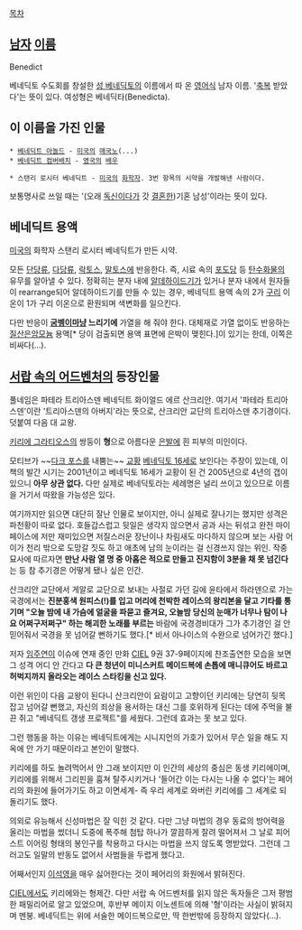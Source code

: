 [[목차]]
== [[남자]] [[이름]] ==
Benedict

베네딕토 수도회를 창설한 [[성 베네딕토]]의 이름에서 따 온 [[영어]]식 남자 이름. '[[축복]] 받았다'는 뜻이 있다. 여성형은 베네딕타(Benedicta).

== 이 이름을 가진 인물 ==
 * [[베네딕트 아놀드]] - [[미국]]의 [[매국노]](...)
 * [[베네딕트 컴버배치]] - [[영국]]의 [[배우]]

 * 스탠리 로시터 베네딕트 - [[미국]]의 [[화학자]]. 3번 항목의 시약을 개발해낸 사람이다.

보통명사로 쓰일 때는 '(오래 [[독신]]이다가 갓 [[결혼]]한)기혼 남성'이라는 뜻이 있다.

== 베네딕트 용액 ==
[[미국]]의 화학자 스탠리 로시터 베네딕트가 만든 시약.

모든 [[단당류]], [[다당류]], [[락토스]], [[말토스]]에 반응한다. 즉, 시료 속의 [[포도당]] 등 [[탄수화물]]의 유무를 알아낼 수 있다. 정확히는 분자 내에 [[알데하이드기]]가 있거나 분자 내에서 원자들이 rearrange되어 알데하이드기를 만들 수 있는 경우, 베네딕트 용액 속의 2가 [[구리]] 이온이 1가 구리 이온으로 환원되며 색변화를 일으킨다.

다만 반응이 '''[[굼벵이]]마냥 느리기에''' 가열을 해 줘야 한다. 대체재로 가열 없이도 반응하는 [[질산]][[은]][[암모니아|암모늄]] 용액[* 당이 검출되면 용액 표면에 은박이 맺힌다.]이 있기는 한데, 이쪽은 비싸다(...).

== [[서랍 속의 어드벤처]]의 등장인물 ==
풀네임은 파테라 트리아스덴 베네딕트 화이얼드 에르 산크리안. 여기서 '파테라 트리아스덴'이란 '트리아스덴의 아버지'라는 뜻으로, 산크리안 교단의 트리아스덴 추기경이다. 덧붙여 다음 대 교왕.

[[키리에 그라티오스]]의 쌍둥이 '''형'''으로 아름다운 [[은발]]에 흰 피부의 미인이다.

모티브가 ~~[[다크 포스]]를 내뿜는~~ [[교황]] [[베네딕토 16세]]로 보인다는 주장이 있는데, 이 책의 발간 시기는 2001년이고 베네딕토 16세가 교황이 된 건 2005년으로 4년의 갭이 있으니 '''아무 상관 없다.''' 다만 실제로 베네딕토라는 세례명은 널리 쓰이고 있으므로 이름을 거기서 따왔을 가능성은 있다.

여기까지만 읽으면 대단히 잘난 인물로 보이지만, 아니 실제로 잘나기는 했지만 성격은 파천황이 따로 없다. 호들갑스럽고 뒷일은 생각지 않으면서 공과 사는 뒤섞고 완전 마이페이스에 저만 재미있으면 저질스러운 장난이나 차림새도 마다하지 않으며 보는 사람 어이가 천리 밖으로 도망갈 짓도 하고 애초에 남의 눈이라는 걸 신경쓰지 않는 위인. 작중 묘사에 따르자면 '''만난 사람 열 명 중 아홉은 적으로 만들고 진지함이 3분을 채 못 넘긴다'''는 등 참 추기경은 어떻게 됐나 싶은 인간.

산크리안 교단에서 게알로 교단으로 보내는 사절로 가던 길에 윤타에서 하라덴으로 가는 국경에서는 '''진분홍색 원피스(!)를 입고 머리에 천박한 레이스의 왕리본을 달고 기타를 퉁기며 "오늘 밤에 내 가슴에 얼굴을 파묻고 즐겨요, 오늘밤 당신의 눈매가 너무나 탐이 나요 어쩌구저쩌구" 하는 해괴한 노래를 부르는''' 바람에 국경경비대가 그가 추기경인 걸 안 믿어줘서 국경을 못 넘어갈 뻔하기도 했다.[* 비서 아나이스의 수완으로 넘어가긴 했다.]

저자 [[임주연]]이 이슈에 연재 중인 만화 [[CIEL]] 9권 37-9페이지에 찬조출연한 모습을 보면 그 성격 어디 안 간다고 '''다 큰 청년이 미니스커트 메이드복에 손톱에 매니큐어도 바르고 허벅지까지 올라오는 레이스 스타킹을 신고 있다.'''

이런 위인이 다음 교왕이 된다니 산크리안이 요람이고 고향이던 키리에는 당연히 뒷목 잡고 넘어갈 뻔했고, 자신의 죄상을 용서하는 대신 그를 호위하게 된다는 데에 주먹을 불끈 쥐고 "베네딕트 갱생 프로젝트"를 세웠다. 그런데 효과는 못 보고 있다.

그런 행동을 하는 이유는 베네딕트에게는 시니지언의 가호가 있어서 무슨 일을 해도 지옥에 안 가기 때문이라고 본인이 말했다.

키리에를 하도 놀려먹어서 안 그래 보이지만 이 인간의 세상의 중심은 동생 키리에이며, 키리에를 위해서 그리핀을 훔쳐 탈주시키거나 '들어간 이는 다시는 나올 수 없다'는 페어리의 화원에 들어가기도 하고 이면세계- 즉 우리 세계로 와버린 키리에를 그 세계로 되돌리기도 했다.

의외로 유능해서 신성마법은 잘 익힌 것 같다. 다만 그냥 마법의 경우 동료의 방어력을 올리는 마법을 썼더니 도중에 폭주해 첨탑 하나가 깔끔하게 잘려 떨어져서 그 날로 피어스트 이어링 형태의 봉인구를 착용하고 다시는 마법을 쓰지 않도록 명받았다. 그런데 그러고도 일말의 반동도 없어서 사범들을 두렵게 했다고.

어째서인지 [[이석영]]을 매우 싫어한다는 것이 페어리의 화원에서 밝혀진다.

[[CIEL]]에서도 키리에와는 형제간. 다만 서랍 속 어드벤처를 읽지 않은 독자들은 그저 평범한 패밀리어로 알고 있었으며, 후반부 메이지 이노센트에 의해 '형'이라는 사실이 밝혀지며 멘붕. 베네딕트는 위에 서술한 메이드복으로만, 딱 한번밖에 등장하지 않았다(...).
